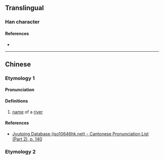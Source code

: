 {{character info}}
==Translingual==

===Han character===
{{Han char|rn=85|rad=水|as=08|sn=11|four=36194|canj=EWD|ids=⿰氵果}}

====References====
* {{Han ref|kx=0629.110|dkj=17623|hdz=31648.080|uh=6DC9|ud=28105|bh=D5FE|bd=54782}}

----

==Chinese==
{{zh-forms}}

===Etymology 1===

====Pronunciation====
{{zh-pron
|m=guǒ
|c=gwo2
|mc=
|oc=
|ma=
|cat=pn
}}

====Definitions====
{{zh-hanzi}}

# [[name]] of a [[river]]

====References====
* [http://www.iso10646hk.net/jp/document/download.jsp Jyutping Database (iso10646hk.net) - Cantonese Pronunciation List (Part 2), p. 140]

===Etymology 2===
{{zh-see|祼|a}}